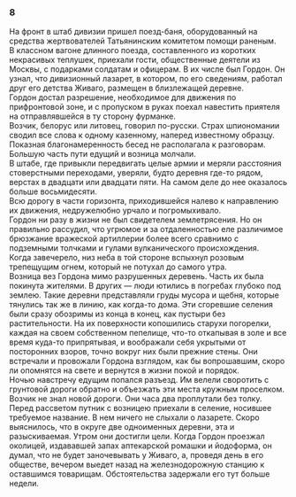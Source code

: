 ### 8 {-}

На фронт в штаб дивизии пришел поезд-баня, оборудованный на средства жертвователей Татьянинским комитетом помощи раненым.<br/> В классном вагоне длинного поезда, составленного из коротких некрасивых теплушек, приехали гости, общественные деятели из Москвы, с подарками солдатам и офицерам. В их числе был Гордон. Он узнал, что дивизионный лазарет, в котором, по его сведениям, работал друг его детства Живаго, размещен в близлежащей деревне.<br/> Гордон достал разрешение, необходимое для движения по прифронтовой зоне, и с пропуском в руках поехал навестить приятеля на отправлявшейся в ту сторону фурманке.<br/> Возчик, белорус или литовец, говорил по-русски. Страх шпиономании сводил все слова к одному казенному, наперед известному образцу. Показная благонамеренность бесед не располагала к разговорам. Большую часть пути едущий и возница молчали.<br/> В штабе, где привыкли передвигать целые армии и меряли расстояния стоверстными переходами, уверяли, будто деревня где-то рядом, верстах в двадцати или двадцати пяти. На самом деле до нее оказалось больше восьмидесяти.<br/> Всю дорогу в части горизонта, приходившейся налево к направлению их движения, недружелюбно урчало и погромыхивало.<br/> Гордон ни разу в жизни не был свидетелем землетрясения. Но он правильно рассудил, что угрюмое и за отдаленностью еле различимое брюзжание вражеской артиллерии более всего сравнимо с подземными толчками и гулами вулканического происхождения.<br/> Когда завечерело, низ неба в той стороне вспыхнул розовым трепещущим огнем, который не потухал до самого утра.<br/> Возница вез Гордона мимо разрушенных деревень. Часть их была покинута жителями. В других — люди ютились в погребах глубоко под землею. Такие деревни представляли груды мусора и щебня, которые тянулись так же в линию, как когда-то дома. Эти сгоревшие селения были сразу обозримы из конца в конец, как пустыри без растительности. На их поверхности копошились старухи погорелки, каждая на своем собственном пепелище, что-то откапывая в золе и все время куда-то припрятывая, и воображали себя укрытыми от посторонних взоров, точно вокруг них были прежние стены. Они встречали и провожали Гордона взглядом, как бы вопрошавшим, скоро ли опомнятся на свете и вернутся в жизни покой и порядок.<br/> Ночью навстречу едущим попался разъезд. Им велели своротить с грунтовой дороги обратно и объезжать эти места кружным проселком. Возчик не знал новой дороги. Они часа два проплутали без толку. Перед рассветом путник с возницею приехали в селение, носившее требуемое название. В нем ничего не слыхали о лазарете. Скоро выяснилось, что в округе две одноименных деревни, эта и разыскиваемая. Утром они достигли цели. Когда Гордон проезжал околицей, издававшей запах аптекарской ромашки и йодоформа, он думал, что не будет заночевывать у Живаго, а, проведя день в его обществе, вечером выедет назад на железнодорожную станцию к оставшимся товарищам. Обстоятельства задержали его тут больше недели.

